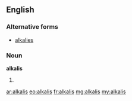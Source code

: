 ==English==

===Alternative forms===
* [[alkalies]]

===Noun===
'''alkalis'''

# {{plural of|alkali}}

[[ar:alkalis]]
[[eo:alkalis]]
[[fr:alkalis]]
[[mg:alkalis]]
[[my:alkalis]]